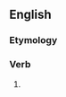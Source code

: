 ==English==

===Etymology===
{{suffix|condemn|eth|lang=en}}

===Verb===
{{head|en|verb form}}

# {{en-archaic third-person singular of|condemn}}